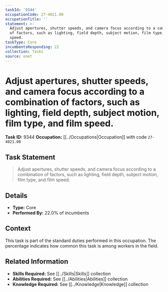 ```yaml
---
taskId: '9344'
occupationCode: 27-4021.00
occupationTitle: ''
statement: >-
  Adjust apertures, shutter speeds, and camera focus according to a combination
  of factors, such as lighting, field depth, subject motion, film type, and film
  speed.
taskType: Core
incumbentsResponding: 22
collection: Tasks
source: onet
---
```

# Adjust apertures, shutter speeds, and camera focus according to a combination of factors, such as lighting, field depth, subject motion, film type, and film speed.

**Task ID:** 9344
**Occupation:** [[../Occupations|Occupation]] with code `27-4021.00`

## Task Statement

> Adjust apertures, shutter speeds, and camera focus according to a combination of factors, such as lighting, field depth, subject motion, film type, and film speed.

## Details

- **Type:** Core
- **Performed By:** 22.0% of incumbents

## Context

This task is part of the standard duties performed in this occupation. The percentage indicates how common this task is among workers in the field.

## Related Information

- **Skills Required:** See [[../Skills|Skills]] collection
- **Abilities Required:** See [[../Abilities|Abilities]] collection
- **Knowledge Required:** See [[../Knowledge|Knowledge]] collection
